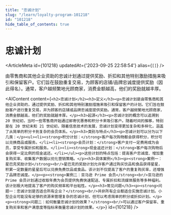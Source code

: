 ```yaml
---
title: "忠诚计划"
slug: "/learn/loyalty-program-101218"
id: "101218"
hide_table_of_contents: true
---
```



# 忠诚计划

<ArticleMeta id={101218} updatedAt={'2023-09-25 22:58:54'} alias={`[]`} />
<div className='border-solid border-b border-t-0 my-4 border-[var(--ifm-color-gray-300)]' />

由零售商和其他企业资助的忠诚计划通过提供奖励、折扣和其他特别激励措施来吸引和保留客户。它们旨在鼓励重复交易，为顾客的店铺/品牌忠诚度提供奖励（因此得名）。通常，客户越频繁地光顾商家，消费金额越高，他们的奖励就越丰厚。

<AIContent content={`<h2>忠诚计划</h2><h3>定义</h3><p>忠诚计划是由零售商和其他企业资助的，通过提供奖励、折扣和其他特别激励措施来吸引和保留客户的计划。它们旨在鼓励客户进行重复交易，并为顾客的店铺或品牌忠诚度提供奖励。通常，客户越频繁地光顾商家，消费金额越高，他们的奖励就越丰厚。</p><h3>起源</h3><p>忠诚计划的概念可以追溯到 20 世纪初，当时一些零售商开始通过邮寄优惠券和积分卡来吸引客户。随着时间的推移，特别是在 20 世纪末和 21 世纪初，随着信息技术的发展，忠诚计划变得更加复杂和多样化，涵盖了从简单的积分卡到复杂的会员体系。</p><h3>类别与特点</h3><p>忠诚计划可以分为以下几类：</p><ul><li><strong>积分计划：</strong>客户每次购物都会获得积分，积分可以兑换商品或服务。</li><li><strong>会员计划：</strong>客户支付一定费用成为会员，享受专属折扣和服务。</li><li><strong>现金返还计划：</strong>客户每次购物后会获得一定比例的现金返还。</li></ul><p>这些计划的特点包括：提高客户忠诚度、增加重复购买率、收集客户数据以优化营销策略。</p><h3>具体案例</h3><p><strong>案例一：星巴克奖励计划</strong><br/>星巴克的奖励计划允许客户通过购买饮品和食品获得星星，积累一定数量的星星后可以兑换免费饮品或食品。该计划不仅提高了客户的重复购买率，还增强了品牌忠诚度。</p><p><strong>案例二：亚马逊 Prime 会员</strong><br/>亚马逊的 Prime 会员计划通过收取年费为会员提供免费快速配送、专属折扣和流媒体服务等多种福利。该计划极大地提高了客户的购买频率和平台粘性。</p><h3>常见问题</h3><p><strong>问题一：忠诚计划是否适合所有企业？</strong><br/>并非所有企业都适合实施忠诚计划。小型企业可能没有足够的资源来管理复杂的忠诚计划，但可以考虑简单的积分或折扣计划。</p><p><strong>问题二：如何衡量忠诚计划的效果？</strong><br/>可以通过客户保留率、重复购买率和客户满意度等指标来衡量忠诚计划的效果。</p>`} id={101218} />
